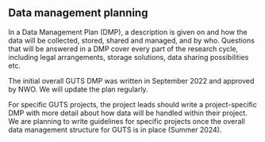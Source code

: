 ## Data management planning

In a Data Management Plan (DMP), a description is given on and how the data will be collected, stored, shared and managed, and by who. Questions that will be answered in a DMP cover every part of the research cycle, including legal arrangements, storage solutions, data sharing possibilities etc.

The initial overall GUTS DMP was written in September 2022 and approved by NWO. We will update the plan regularly.

For specific GUTS projects, the project leads should write a project-specific DMP with more detail about how data will be handled within their project. We are planning to write guidelines for specific projects once the overall data management structure for GUTS is in place (Summer 2024).  